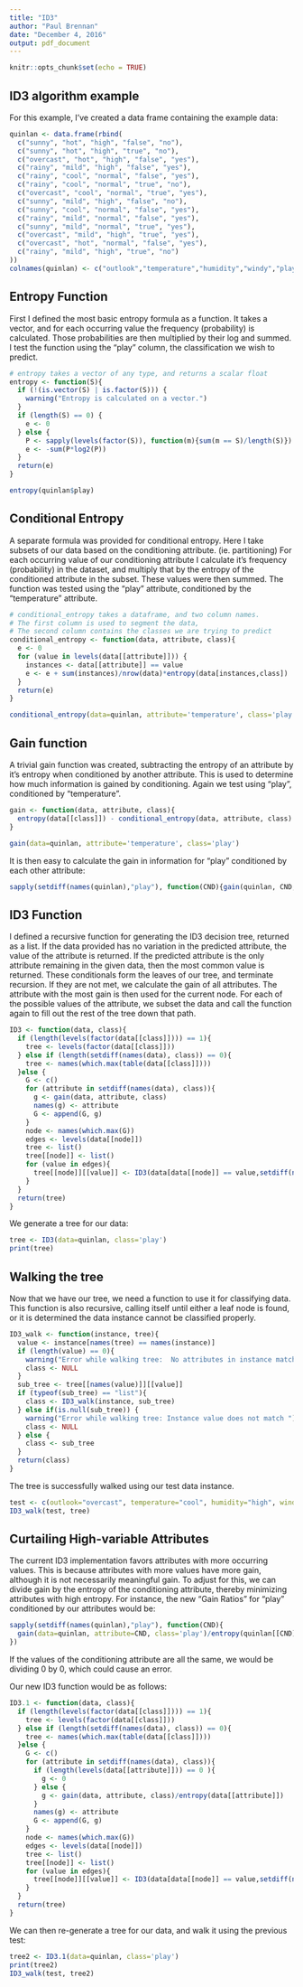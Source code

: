 ```yaml
---
title: "ID3"
author: "Paul Brennan"
date: "December 4, 2016"
output: pdf_document
---
```


```r
knitr::opts_chunk$set(echo = TRUE)
```

## ID3 algorithm example

For this example, I've created a data frame containing the example data:
```r
quinlan <- data.frame(rbind(
  c("sunny", "hot", "high", "false", "no"),
  c("sunny", "hot", "high", "true", "no"),
  c("overcast", "hot", "high", "false", "yes"),
  c("rainy", "mild", "high", "false", "yes"),
  c("rainy", "cool", "normal", "false", "yes"),
  c("rainy", "cool", "normal", "true", "no"),
  c("overcast", "cool", "normal", "true", "yes"),
  c("sunny", "mild", "high", "false", "no"),
  c("sunny", "cool", "normal", "false", "yes"),
  c("rainy", "mild", "normal", "false", "yes"),
  c("sunny", "mild", "normal", "true", "yes"),
  c("overcast", "mild", "high", "true", "yes"),
  c("overcast", "hot", "normal", "false", "yes"),
  c("rainy", "mild", "high", "true", "no")
))
colnames(quinlan) <- c("outlook","temperature","humidity","windy","play")
```

## Entropy Function
First I defined the most basic entropy formula as a function.
It takes a vector, and for each occurring value the frequency (probability) is calculated.
Those probabilities are then multiplied by their log and summed.
I test the function using the "play" column, the classification we wish to predict.
```r
# entropy takes a vector of any type, and returns a scalar float
entropy <- function(S){
  if (!(is.vector(S) | is.factor(S))) {
    warning("Entropy is calculated on a vector.")
  }
  if (length(S) == 0) {
    e <- 0
  } else {
    P <- sapply(levels(factor(S)), function(m){sum(m == S)/length(S)})
    e <- -sum(P*log2(P)) 
  }
  return(e)
}

entropy(quinlan$play)
```

## Conditional Entropy
A separate formula was provided for conditional entropy.
Here I take subsets of our data based on the conditioning attribute. (ie. partitioning)
For each occurring value of our conditioning attribute I calculate it's frequency (probability) in the dataset, and multiply that by the entropy of the conditioned attribute in the subset.
These values were then summed.
The function was tested using the "play" attribute, conditioned by the "temperature" attribute.
```r
# conditional_entropy takes a dataframe, and two column names.
# The first column is used to segment the data, 
# The second column contains the classes we are trying to predict
conditional_entropy <- function(data, attribute, class){
  e <- 0
  for (value in levels(data[[attribute]])) {
    instances <- data[[attribute]] == value
    e <- e + sum(instances)/nrow(data)*entropy(data[instances,class])
  }
  return(e)
}

conditional_entropy(data=quinlan, attribute='temperature', class='play')
```

## Gain function
A trivial gain function was created, subtracting the entropy of an attribute by it's entropy when conditioned by another attribute.
This is used to determine how much information is gained by conditioning.
Again we test using "play", conditioned by "temperature".
```r
gain <- function(data, attribute, class){
  entropy(data[[class]]) - conditional_entropy(data, attribute, class)
}

gain(data=quinlan, attribute='temperature', class='play')
```

It is then easy to calculate the gain in information for "play" conditioned by each other attribute:
```r
sapply(setdiff(names(quinlan),"play"), function(CND){gain(quinlan, CND, "play")})
```

## ID3 Function
I defined a recursive function for generating the ID3 decision tree, returned as a list.
If the data provided has no variation in the predicted attribute, the value of the attribute is returned.
If the predicted attribute is the only attribute remaining in the given data, then the most common value is returned.
These conditionals form the leaves of our tree, and terminate recursion.
If they are not met, we calculate the gain of all attributes. The attribute with the most gain is then used for the current node. For each of the possible values of the attribute, we subset the data and call the function again to fill out the rest of the tree down that path.
```r
ID3 <- function(data, class){
  if (length(levels(factor(data[[class]]))) == 1){
    tree <- levels(factor(data[[class]]))
  } else if (length(setdiff(names(data), class)) == 0){
    tree <- names(which.max(table(data[[class]])))
  }else {
    G <- c()
    for (attribute in setdiff(names(data), class)){
      g <- gain(data, attribute, class)
      names(g) <- attribute
      G <- append(G, g)
    }
    node <- names(which.max(G))
    edges <- levels(data[[node]])
    tree <- list()
    tree[[node]] <- list()
    for (value in edges){
      tree[[node]][[value]] <- ID3(data[data[[node]] == value,setdiff(names(data), node)], class)
    }    
  }
  return(tree)
}
```

We generate a tree for our data:
```r
tree <- ID3(data=quinlan, class='play')
print(tree)
```

## Walking the tree
Now that we have our tree, we need a function to use it for classifying data.
This function is also recursive, calling itself until either a leaf node is found, or it is determined the data instance cannot be classified properly.
```r
ID3_walk <- function(instance, tree){
  value <- instance[names(tree) == names(instance)]
  if (length(value) == 0){
    warning("Error while walking tree:  No attributes in instance match node.")
    class <- NULL
  }
  sub_tree <- tree[[names(value)]][[value]]
  if (typeof(sub_tree) == "list"){
    class <- ID3_walk(instance, sub_tree)
  } else if(is.null(sub_tree)) {
    warning("Error while walking tree: Instance value does not match ")
    class <- NULL
  } else {
    class <- sub_tree
  }
  return(class)
}
```

The tree is successfully walked using our test data instance.
```r
test <- c(outlook="overcast", temperature="cool", humidity="high", windy="true")
ID3_walk(test, tree)
```

## Curtailing High-variable Attributes
The current ID3 implementation favors attributes with more occurring values.
This is because attributes with more values have more gain, although it is not necessarily meaningful gain.
To adjust for this, we can divide gain by the entropy of the conditioning attribute, thereby minimizing attributes with high entropy.
For instance, the new "Gain Ratios" for "play" conditioned by our attributes would be:
```r
sapply(setdiff(names(quinlan),"play"), function(CND){
  gain(data=quinlan, attribute=CND, class='play')/entropy(quinlan[[CND]])
})
```

If the values of the conditioning attribute are all the same, we would be dividing 0 by 0, which could cause an error.

Our new ID3 function would be as follows:
```r
ID3.1 <- function(data, class){
  if (length(levels(factor(data[[class]]))) == 1){
    tree <- levels(factor(data[[class]]))
  } else if (length(setdiff(names(data), class)) == 0){
    tree <- names(which.max(table(data[[class]])))
  }else {
    G <- c()
    for (attribute in setdiff(names(data), class)){
      if (length(levels(data[[attribute]])) == 0 ){
        g <- 0
      } else {
        g <- gain(data, attribute, class)/entropy(data[[attribute]])  
      }
      names(g) <- attribute
      G <- append(G, g)
    }
    node <- names(which.max(G))
    edges <- levels(data[[node]])
    tree <- list()
    tree[[node]] <- list()
    for (value in edges){
      tree[[node]][[value]] <- ID3(data[data[[node]] == value,setdiff(names(data), node)], class)
    }    
  }
  return(tree)
}
```

We can then re-generate a tree for our data, and walk it using the previous test:
```r
tree2 <- ID3.1(data=quinlan, class='play')
print(tree2)
ID3_walk(test, tree2)
```
